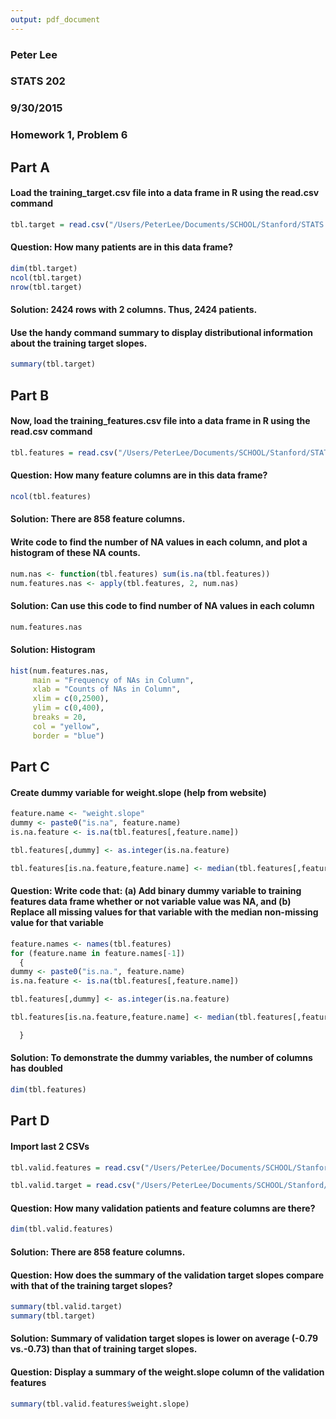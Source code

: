 ```yaml
---
output: pdf_document
---
```

### Peter Lee
### STATS 202
### 9/30/2015

### Homework 1, Problem 6



## Part A

#### Load the training_target.csv file into a data frame in R using the read.csv command
```r
tbl.target = read.csv("/Users/PeterLee/Documents/SCHOOL/Stanford/STATS 202/Homework/Homework 1/training_target.csv")
```

#### Question: How many patients are in this data frame?
```r
dim(tbl.target)
ncol(tbl.target)
nrow(tbl.target)
```
#### Solution: 2424 rows with 2 columns. Thus, 2424 patients.

#### Use the handy command summary to display distributional information about the training target slopes.
```r
summary(tbl.target)
```



## Part B

#### Now, load the training_features.csv file into a data frame in R using the read.csv command
```r
tbl.features = read.csv("/Users/PeterLee/Documents/SCHOOL/Stanford/STATS 202/Homework/Homework 1/training_features.csv")
```

#### Question: How many feature columns are in this data frame?
```r
ncol(tbl.features)
```
#### Solution: There are 858 feature columns.

#### Write code to find the number of NA values in each column, and plot a histogram of these NA counts.
```r
num.nas <- function(tbl.features) sum(is.na(tbl.features))
num.features.nas <- apply(tbl.features, 2, num.nas)
```

#### Solution: Can use this code to find number of NA values in each column
```r
num.features.nas
```

#### Solution: Histogram
```r
hist(num.features.nas,
     main = "Frequency of NAs in Column",
     xlab = "Counts of NAs in Column",
     xlim = c(0,2500),
     ylim = c(0,400),
     breaks = 20,
     col = "yellow",
     border = "blue")
```
     

## Part C

#### Create dummy variable for weight.slope (help from website)
```r
feature.name <- "weight.slope"
dummy <- paste0("is.na", feature.name)
is.na.feature <- is.na(tbl.features[,feature.name])

tbl.features[,dummy] <- as.integer(is.na.feature)

tbl.features[is.na.feature,feature.name] <- median(tbl.features[,feature.name], na.rm = TRUE)
```

#### Question: Write code that: (a) Add binary dummy variable to training features data frame whether or not variable value was NA, and (b) Replace all missing values for that variable with the median non-missing value for that variable

```r
feature.names <- names(tbl.features)
for (feature.name in feature.names[-1]) 
  {
dummy <- paste0("is.na.", feature.name)
is.na.feature <- is.na(tbl.features[,feature.name])

tbl.features[,dummy] <- as.integer(is.na.feature)

tbl.features[is.na.feature,feature.name] <- median(tbl.features[,feature.name], na.rm = TRUE)

  }
```

#### Solution: To demonstrate the dummy variables, the number of columns has doubled
```r
dim(tbl.features)
```


## Part D

#### Import last 2 CSVs
```r

tbl.valid.features = read.csv("/Users/PeterLee/Documents/SCHOOL/Stanford/STATS 202/Homework/Homework 1/validation_features.csv")

tbl.valid.target = read.csv("/Users/PeterLee/Documents/SCHOOL/Stanford/STATS 202/Homework/Homework 1/validation_target.csv")
```

#### Question: How many validation patients and feature columns are there?
```r
dim(tbl.valid.features) 
```
#### Solution: There are 858 feature columns.


#### Question: How does the summary of the validation target slopes compare with that of the training target slopes?
```r
summary(tbl.valid.target)
summary(tbl.target)
```
#### Solution: Summary of validation target slopes is lower on average (-0.79 vs.-0.73) than that of training target slopes.


#### Question: Display a summary of the weight.slope column of the validation features
```r
summary(tbl.valid.features$weight.slope)
```

                






